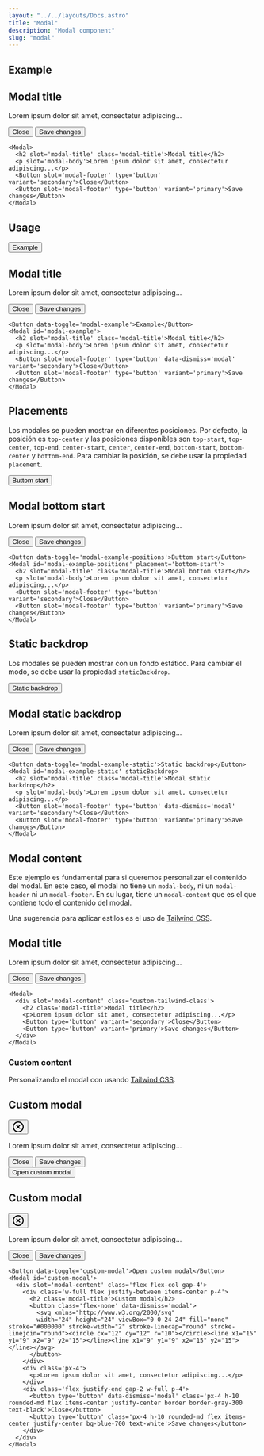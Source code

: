 ```yaml
---
layout: "../../layouts/Docs.astro"
title: "Modal"
description: "Modal component"
slug: "modal"
---
```


## Example

<Example class='modal-example-docs'>
  <Modal>
    <h2 slot='modal-title' class='modal-title'>Modal title</h2>
    <p slot='modal-body'>Lorem ipsum dolor sit amet, consectetur adipiscing...</p>
    <Button slot='modal-footer' type='button' variant='secondary'>Close</Button>
    <Button slot='modal-footer' type='button' variant='primary'>Save changes</Button>
  </Modal>
</Example>

```astro
<Modal>
  <h2 slot='modal-title' class='modal-title'>Modal title</h2>
  <p slot='modal-body'>Lorem ipsum dolor sit amet, consectetur adipiscing...</p>
  <Button slot='modal-footer' type='button' variant='secondary'>Close</Button>
  <Button slot='modal-footer' type='button' variant='primary'>Save changes</Button>
</Modal>
```

## Usage

<Example>
  <Button data-toggle='modal-example'>Example</Button>
  <Modal id='modal-example'>
    <h2 slot='modal-title' class='modal-title'>Modal title</h2>
    <p slot='modal-body'>Lorem ipsum dolor sit amet, consectetur adipiscing...</p>
    <Button slot='modal-footer' type='button' data-dismiss='modal' variant='secondary'>Close</Button>
    <Button slot='modal-footer' type='button' variant='primary'>Save changes</Button>
  </Modal>
</Example>

```astro
<Button data-toggle='modal-example'>Example</Button>
<Modal id='modal-example'>
  <h2 slot='modal-title' class='modal-title'>Modal title</h2>
  <p slot='modal-body'>Lorem ipsum dolor sit amet, consectetur adipiscing...</p>
  <Button slot='modal-footer' type='button' data-dismiss='modal' variant='secondary'>Close</Button>
  <Button slot='modal-footer' type='button' variant='primary'>Save changes</Button>
</Modal>
```

## Placements

Los modales se pueden mostrar en diferentes posiciones. Por defecto, la posición es `top-center` y las posiciones disponibles son `top-start`, `top-center`, `top-end`, `center-start`, `center`, `center-end`, `bottom-start`, `bottom-center` y `bottom-end`. Para cambiar la posición, se debe usar la propiedad `placement`.

<Example>
  <Button data-toggle='modal-example-positions'>Buttom start</Button>
  <Modal id='modal-example-positions' placement='bottom-start'>
    <h2 slot='modal-title' class='modal-title'>Modal bottom start</h2>
    <p slot='modal-body'>Lorem ipsum dolor sit amet, consectetur adipiscing...</p>
    <Button slot='modal-footer' type='button' variant='secondary'>Close</Button>
    <Button slot='modal-footer' type='button' variant='primary'>Save changes</Button>
  </Modal>
</Example>

```astro
<Button data-toggle='modal-example-positions'>Buttom start</Button>
<Modal id='modal-example-positions' placement='bottom-start'>
  <h2 slot='modal-title' class='modal-title'>Modal bottom start</h2>
  <p slot='modal-body'>Lorem ipsum dolor sit amet, consectetur adipiscing...</p>
  <Button slot='modal-footer' type='button' variant='secondary'>Close</Button>
  <Button slot='modal-footer' type='button' variant='primary'>Save changes</Button>
</Modal>
```

## Static backdrop

Los modales se pueden mostrar con un fondo estático. Para cambiar el modo, se debe usar la propiedad `staticBackdrop`.

<Example>
  <Button data-toggle='modal-example-static'>Static backdrop</Button>
  <Modal id='modal-example-static' staticBackdrop>
    <h2 slot='modal-title' class='modal-title'>Modal static backdrop</h2>
    <p slot='modal-body'>Lorem ipsum dolor sit amet, consectetur adipiscing...</p>
    <Button slot='modal-footer' type='button' data-dismiss='modal' variant='secondary'>Close</Button>
    <Button slot='modal-footer' type='button' variant='primary'>Save changes</Button>
  </Modal>
</Example>
  
```astro
<Button data-toggle='modal-example-static'>Static backdrop</Button>
<Modal id='modal-example-static' staticBackdrop>
  <h2 slot='modal-title' class='modal-title'>Modal static backdrop</h2>
  <p slot='modal-body'>Lorem ipsum dolor sit amet, consectetur adipiscing...</p>
  <Button slot='modal-footer' type='button' data-dismiss='modal' variant='secondary'>Close</Button>
  <Button slot='modal-footer' type='button' variant='primary'>Save changes</Button>
</Modal>
```


## Modal content

Este ejemplo es fundamental para si queremos personalizar el contenido del modal. En este caso, el modal no tiene un `modal-body`, ni un `modal-header` ni un `modal-footer`. En su lugar, tiene un `modal-content` que es el que contiene todo el contenido del modal.

Una sugerencia para aplicar estilos es el uso de [Tailwind CSS](https://tailwindcss.com/).

<Example class='modal-example-docs'>
  <Modal>
    <div slot='modal-content'>
      <h2 class='modal-title'>Modal title</h2>
      <p>Lorem ipsum dolor sit amet, consectetur adipiscing...</p>
      <Button type='button' variant='secondary'>Close</Button>
      <Button type='button' variant='primary'>Save changes</Button>
    </div>
  </Modal>
</Example>

```astro
<Modal>
  <div slot='modal-content' class='custom-tailwind-class'>
    <h2 class='modal-title'>Modal title</h2>
    <p>Lorem ipsum dolor sit amet, consectetur adipiscing...</p>
    <Button type='button' variant='secondary'>Close</Button>
    <Button type='button' variant='primary'>Save changes</Button>
  </div>
</Modal>
```

### Custom content

Personalizando el modal con usando [Tailwind CSS](https://tailwindcss.com/).

<Example class='modal-example-docs'>
  <Modal>
    <div slot='modal-content' class='flex flex-col gap-4'>
      <div class='w-full flex justify-between items-center p-4'>
        <h2 class='modal-title'>Custom modal</h2>
        <button class='flex-none' data-dismiss='modal' >
          <svg xmlns="http://www.w3.org/2000/svg" 
          width="24" height="24" viewBox="0 0 24 24" fill="none" stroke="#000000" stroke-width="2" stroke-linecap="round" stroke-linejoin="round"><circle cx="12" cy="12" r="10"></circle><line x1="15" y1="9" x2="9" y2="15"></line><line x1="9" y1="9" x2="15" y2="15"></line></svg>
        </button>
      </div>
      <div class='px-4'>
        <p>Lorem ipsum dolor sit amet, consectetur adipiscing...</p>
      </div>
      <div class='flex justify-end gap-2 w-full p-4'>
        <button type='button' data-dismiss='modal' class='px-4 h-10 rounded-md flex items-center justify-center border border-gray-300 text-black'>Close</button>
        <button type='button' class='px-4 h-10 rounded-md flex items-center justify-center bg-blue-700 text-white'>Save changes</button>
      </div>
    </div>
  </Modal>
</Example>

<Example>
  <Button data-toggle='custom-modal'>Open custom modal</Button>
  <Modal id='custom-modal'>
    <div slot='modal-content' class='flex flex-col gap-4'>
      <div class='w-full flex justify-between items-center p-4'>
        <h2 class='modal-title'>Custom modal</h2>
        <button class='flex-none' data-dismiss='modal'>
          <svg xmlns="http://www.w3.org/2000/svg" 
          width="24" height="24" viewBox="0 0 24 24" fill="none" stroke="#000000" stroke-width="2" stroke-linecap="round" stroke-linejoin="round"><circle cx="12" cy="12" r="10"></circle><line x1="15" y1="9" x2="9" y2="15"></line><line x1="9" y1="9" x2="15" y2="15"></line></svg>
        </button>
      </div>
      <div class='px-4'>
        <p>Lorem ipsum dolor sit amet, consectetur adipiscing...</p>
      </div>
      <div class='flex justify-end gap-2 w-full p-4'>
        <button type='button' data-dismiss='modal' class='px-4 h-10 rounded-md flex items-center justify-center border border-gray-300 text-black'>Close</button>
        <button type='button' class='px-4 h-10 rounded-md flex items-center justify-center bg-blue-700 text-white'>Save changes</button>
      </div>
    </div>
  </Modal>
</Example>

```astro
<Button data-toggle='custom-modal'>Open custom modal</Button>
<Modal id='custom-modal'>
  <div slot='modal-content' class='flex flex-col gap-4'>
    <div class='w-full flex justify-between items-center p-4'>
      <h2 class='modal-title'>Custom modal</h2>
      <button class='flex-none' data-dismiss='modal'>
        <svg xmlns="http://www.w3.org/2000/svg" 
        width="24" height="24" viewBox="0 0 24 24" fill="none" stroke="#000000" stroke-width="2" stroke-linecap="round" stroke-linejoin="round"><circle cx="12" cy="12" r="10"></circle><line x1="15" y1="9" x2="9" y2="15"></line><line x1="9" y1="9" x2="15" y2="15"></line></svg>
      </button>
    </div>
    <div class='px-4'>
      <p>Lorem ipsum dolor sit amet, consectetur adipiscing...</p>
    </div>
    <div class='flex justify-end gap-2 w-full p-4'>
      <button type='button' data-dismiss='modal' class='px-4 h-10 rounded-md flex items-center justify-center border border-gray-300 text-black'>Close</button>
      <button type='button' class='px-4 h-10 rounded-md flex items-center justify-center bg-blue-700 text-white'>Save changes</button>
    </div>
  </div>
</Modal>
```